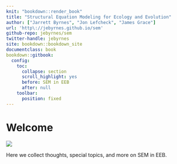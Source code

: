 ```yaml
---
knit: "bookdown::render_book"
title: "Structural Equation Modeling for Ecology and Evolution"
author: ["Jarrett Byrnes", "Jon Lefcheck", "James Grace"]
url: 'http\://jebyrnes.github.io/sem'
github-repo: jebyrnes/sem
twitter-handle: jebyrnes
site: bookdown::bookdown_site
documentclass: book
bookdown::gitbook:
  config:
    toc:
      collapse: section
      scroll_highlight: yes
      before: SEM in EEB
      after: null
    toolbar:
      position: fixed
---
```


# Welcome {-}
![](./meeting/thumb_IMG_5706_1024.jpg)

Here we collect thoughts, special topics, and more on SEM in EEB.